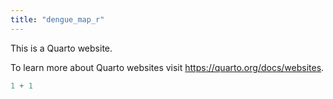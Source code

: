 ```yaml
---
title: "dengue_map_r"
---
```


This is a Quarto website.

To learn more about Quarto websites visit <https://quarto.org/docs/websites>.

```r
1 + 1
```
